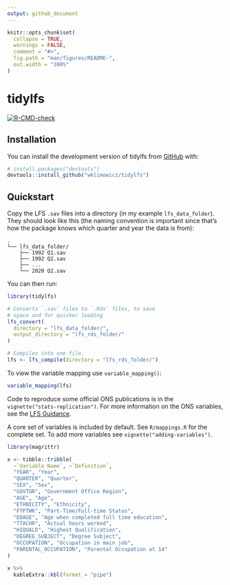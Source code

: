 ```yaml
---
output: github_document
---
```


<!-- README.md is generated from README.Rmd. Please edit that file -->

```r
knitr::opts_chunk$set(
  collapse = TRUE,
  warnings = FALSE,
  comment = "#>",
  fig.path = "man/figures/README-",
  out.width = "100%"
)
```
# tidylfs

<!-- badges: start -->
[![R-CMD-check](https://github.com/wklimowicz/tidylfs/actions/workflows/R-CMD-check.yaml/badge.svg)](https://github.com/wklimowicz/tidylfs/actions/workflows/R-CMD-check.yaml)
<!-- badges: end -->

## Installation

You can install the development version of tidylfs from [GitHub](https://github.com/) with:

```r
# install.packages("devtools")
devtools::install_github("wklimowicz/tidylfs")
```

## Quickstart

Copy the LFS `.sav` files into a directory (in my example `lfs_data_folder`). They should look like this (the naming convention is important since that's how the package knows which quarter and year the data is from):

```
.
└── lfs_data_folder/
    ├── 1992 Q1.sav
    ├── 1992 Q2.sav
    ├── ...
    └── 2020 Q2.sav
```

You can then run:

```r
library(tidylfs)

# Converts `.sav` files to `.Rds` files, to save
# space and for quicker loading
lfs_convert(
  directory = "lfs_data_folder/",
  output_directory = "lfs_rds_folder/"
)

# Compiles into one file.
lfs <- lfs_compile(directory = "lfs_rds_folder/")
```

To view the variable mapping use `variable_mapping()`:

```r
variable_mapping(lfs)
```

Code to reproduce some official ONS publications is in the `vignette("stats-replication")`. For more information on the ONS variables, see the [LFS Guidance](https://www.ons.gov.uk/employmentandlabourmarket/peopleinwork/employmentandemployeetypes/methodologies/labourforcesurveyuserguidance).

A core set of variables is included by default. See `R/mappings.R` for the complete set. To add more variables see `vignette("adding-variables")`.

```r
library(magrittr)

x <- tibble::tribble(
  ~`Variable Name`, ~`Definition`,
  "YEAR", "Year",
  "QUARTER", "Quarter",
  "SEX", "Sex",
  "GOVTOR", "Government Office Region",
  "AGE", "Age",
  "ETHNICITY", "Ethnicity",
  "FTPTWK", "Part-Time/Full-time Status",
  "EDAGE", "Age when completed full time education",
  "TTACHR", "Actual hours worked",
  "HIQUALD", "Highest Qualification",
  "DEGREE_SUBJECT", "Degree Subject",
  "OCCUPATION", "Occupation in main job",
  "PARENTAL_OCCUPATION", "Parental Occupation at 14"
)

x %>%
  kableExtra::kbl(format = "pipe")
```

